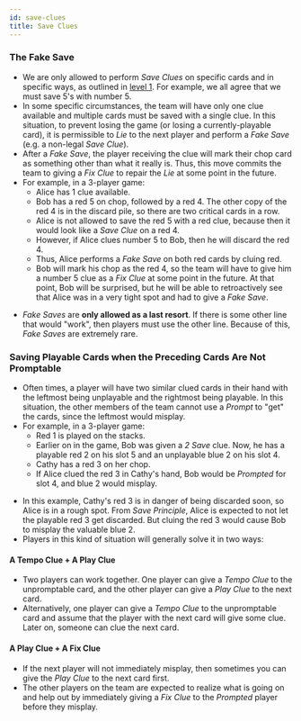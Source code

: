 ```yaml
---
id: save-clues
title: Save Clues
---
```



### The Fake Save

- We are only allowed to perform _Save Clues_ on specific cards and in specific ways, as outlined in [level 1](level-1.mdx#save-clues). For example, we all agree that we must save 5's with number 5.
- In some specific circumstances, the team will have only one clue available and multiple cards must be saved with a single clue. In this situation, to prevent losing the game (or losing a currently-playable card), it is permissible to _Lie_ to the next player and perform a _Fake Save_ (e.g. a non-legal _Save Clue_).
- After a _Fake Save_, the player receiving the clue will mark their chop card as something other than what it really is. Thus, this move commits the team to giving a _Fix Clue_ to repair the _Lie_ at some point in the future.
- For example, in a 3-player game:
  - Alice has 1 clue available.
  - Bob has a red 5 on chop, followed by a red 4. The other copy of the red 4 is in the discard pile, so there are two critical cards in a row.
  - Alice is not allowed to save the red 5 with a red clue, because then it would look like a _Save Clue_ on a red 4.
  - However, if Alice clues number 5 to Bob, then he will discard the red 4.
  - Thus, Alice performs a _Fake Save_ on both red cards by cluing red.
  - Bob will mark his chop as the red 4, so the team will have to give him a number 5 clue as a _Fix Clue_ at some point in the future. At that point, Bob will be surprised, but he will be able to retroactively see that Alice was in a very tight spot and had to give a _Fake Save_.

<FakeSave />

- _Fake Saves_ are **only allowed as a last resort**. If there is some other line that would "work", then players must use the other line. Because of this, _Fake Saves_ are extremely rare.

### Saving Playable Cards when the Preceding Cards Are Not Promptable

- Often times, a player will have two similar clued cards in their hand with the leftmost being unplayable and the rightmost being playable. In this situation, the other members of the team cannot use a _Prompt_ to "get" the cards, since the leftmost would misplay.
- For example, in a 3-player game:
  - Red 1 is played on the stacks.
  - Earlier on in the game, Bob was given a _2 Save_ clue. Now, he has a playable red 2 on his slot 5 and an unplayable blue 2 on his slot 4.
  - Cathy has a red 3 on her chop.
  - If Alice clued the red 3 in Cathy's hand, Bob would be _Prompted_ for slot 4, and blue 2 would misplay.

<SavingPlayableCards />

- In this example, Cathy's red 3 is in danger of being discarded soon, so Alice is in a rough spot. From _Save Principle_, Alice is expected to not let the playable red 3 get discarded. But cluing the red 3 would cause Bob to misplay the valuable blue 2.
- Players in this kind of situation will generally solve it in two ways:

#### A Tempo Clue + A Play Clue

- Two players can work together. One player can give a _Tempo Clue_ to the unpromptable card, and the other player can give a _Play Clue_ to the next card.
- Alternatively, one player can give a _Tempo Clue_ to the unpromptable card and assume that the player with the next card will give some clue. Later on, someone can clue the next card.

#### A Play Clue + A Fix Clue

- If the next player will not immediately misplay, then sometimes you can give the _Play Clue_ to the next card first.
- The other players on the team are expected to realize what is going on and help out by immediately giving a _Fix Clue_ to the _Prompted_ player before they misplay.
